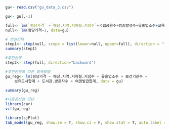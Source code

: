 ```r
gu<- read.csv("gu_data_3.csv")

gu<- gu[,-1]

full<- lm(`평당가격` ~`해당.지역.지하철.지점수`+국립공원수+범죄발생수+유흥업소수+교육기관수+보건기관수+합계_자가용+ 보유도서합계+도서관.방문자수+여권발급합계+은행합계+미세먼지평균 , data= gu)
null<- lm(평당가격~1, data=gu)

# 전진선택
step1<- step(null, scope = list(lower=null, upper=full), direction = "forward")
summary(step1)

```

```r
#후진선택
step2<- step(full, direction="backward")
```


```r
#후진선택에 따른 회귀모델
gu_reg<- lm(평당가격 ~ 해당.지역.지하철.지점수 + 유흥업소수 + 보건기관수 + 
    보유도서합계 + 도서관.방문자수 + 여권발급합계, data = gu)

summary(gu_reg)
```

```r
#다중공선성 진단
library(car)
vif(gu_reg)
```

```r
library(sjPlot)
tab_model(gu_reg, show.se = T, show.ci = F, show.stat = T, auto.label = F)
```


